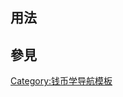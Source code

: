 <includeonly><!-- 在這裡加入模板的保護標識 --></includeonly><noinclude>{{template doc page viewed directly}}</noinclude>
<!-- 在本行下編輯模板說明 -->

== 用法 ==
{{Numismatic navigational template notice|autocollapse}}

== 參見 ==

<includeonly>
<!-- 本行下加入模板的分類 -->
[[Category:钱币学导航模板]]
</includeonly>